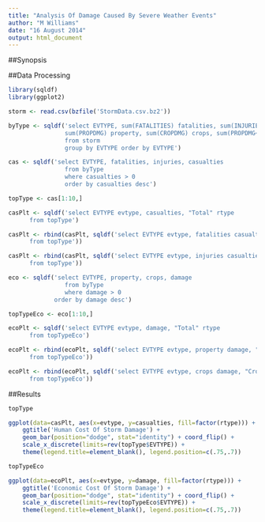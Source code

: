 ```yaml
---
title: "Analysis Of Damage Caused By Severe Weather Events"
author: "M Williams"
date: "16 August 2014"
output: html_document
---
```

##Synopsis  

##Data Processing
```r
library(sqldf)
library(ggplot2)
```
```r
storm <- read.csv(bzfile('StormData.csv.bz2'))
```
```r
byType <- sqldf('select EVTYPE, sum(FATALITIES) fatalities, sum(INJURIES) injuries, sum(FATALITIES+INJURIES) casualties,
                sum(PROPDMG) property, sum(CROPDMG) crops, sum(PROPDMG+CROPDMG) damage
                from storm
                group by EVTYPE order by EVTYPE')
```
```r
cas <- sqldf('select EVTYPE, fatalities, injuries, casualties
                from byType
                where casualties > 0
                order by casualties desc')

topType <- cas[1:10,]

casPlt <- sqldf('select EVTYPE evtype, casualties, "Total" rtype
      from topType')

casPlt <- rbind(casPlt, sqldf('select EVTYPE evtype, fatalities casualties, "Fatality" rtype
      from topType'))

casPlt <- rbind(casPlt, sqldf('select EVTYPE evtype, injuries casualties, "Injury" rtype
      from topType'))

```
```r
eco <- sqldf('select EVTYPE, property, crops, damage
                from byType
                where damage > 0
             order by damage desc')

topTypeEco <- eco[1:10,]

ecoPlt <- sqldf('select EVTYPE evtype, damage, "Total" rtype
      from topTypeEco')

ecoPlt <- rbind(ecoPlt, sqldf('select EVTYPE evtype, property damage, "Property Damage" rtype
      from topTypeEco'))

ecoPlt <- rbind(ecoPlt, sqldf('select EVTYPE evtype, crops damage, "Crop Damage" rtype
      from topTypeEco'))
```
##Results  
```r
topType

ggplot(data=casPlt, aes(x=evtype, y=casualties, fill=factor(rtype))) + 
    ggtitle('Human Cost Of Storm Damage') +
    geom_bar(position="dodge", stat="identity") + coord_flip() +
    scale_x_discrete(limits=rev(topType$EVTYPE)) +
    theme(legend.title=element_blank(), legend.position=c(.75,.7))

```
```r
topTypeEco

ggplot(data=ecoPlt, aes(x=evtype, y=damage, fill=factor(rtype))) + 
    ggtitle('Economic Cost Of Storm Damage') +
    geom_bar(position="dodge", stat="identity") + coord_flip() +
    scale_x_discrete(limits=rev(topTypeEco$EVTYPE)) +
    theme(legend.title=element_blank(), legend.position=c(.75,.7))
```
